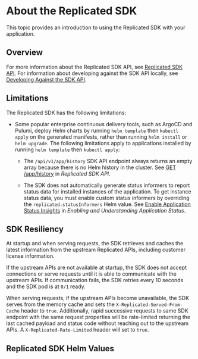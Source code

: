 
# About the Replicated SDK

This topic provides an introduction to using the Replicated SDK with your application.

## Overview

<SDKOverview/>

For more information about the Replicated SDK API, see [Replicated SDK API](/reference/replicated-sdk-apis). For information about developing against the SDK API locally, see [Developing Against the SDK API](replicated-sdk-development).

## Limitations

The Replicated SDK has the following limitations:

* Some popular enterprise continuous delivery tools, such as ArgoCD and Pulumi, deploy Helm charts by running `helm template` then `kubectl apply` on the generated manifests, rather than running `helm install` or `helm upgrade`.  The following limitations apply to applications installed by running `helm template` then `kubectl apply`:

  * The `/api/v1/app/history` SDK API endpoint always returns an empty array because there is no Helm history in the cluster. See [GET /app/history](/reference/replicated-sdk-apis#get-apphistory) in _Replicated SDK API_.

  * The SDK does not automatically generate status informers to report status data for installed instances of the application. To get instance status data, you must enable custom status informers by overriding the `replicated.statusInformers` Helm value. See [Enable Application Status Insights](/vendor/insights-app-status#enable-application-status-insights) in _Enabling and Understanding Application Status_.
 
## SDK Resiliency

At startup and when serving requests, the SDK retrieves and caches the latest information from the upstream Replicated APIs, including customer license information.

If the upstream APIs are not available at startup, the SDK does not accept connections or serve requests until it is able to communicate with the upstream APIs. If communication fails, the SDK retries every 10 seconds and the SDK pod is at `0/1` ready.

When serving requests, if the upstream APIs become unavailable, the SDK serves from the memory cache and sets the `X-Replicated-Served-From-Cache` header to `true`.  Additionally, rapid successive requests to same SDK endpoint with the same request properties will be rate-limited returning the last cached payload and status code without reaching out to the upstream APIs. A `X-Replicated-Rate-Limited` header will set to `true`.

## Replicated SDK Helm Values

<SdkValues/>